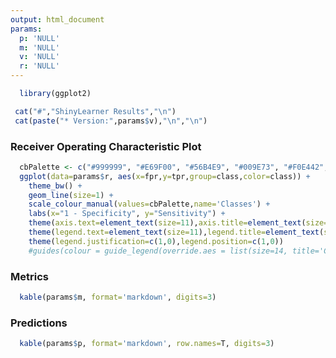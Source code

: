 ```yaml
---
output: html_document
params:
  p: 'NULL'
  m: 'NULL'
  v: 'NULL'
  r: 'NULL'
---
```


```r
  library(ggplot2)
```

```r
 cat("#","ShinyLearner Results","\n")
 cat(paste("* Version:",params$v),"\n","\n")
```

### Receiver Operating Characteristic Plot
```r
  cbPalette <- c("#999999", "#E69F00", "#56B4E9", "#009E73", "#F0E442", "#0072B2", "#D55E00", "#CC79A7")
  ggplot(data=params$r, aes(x=fpr,y=tpr,group=class,color=class)) +
    theme_bw() +
    geom_line(size=1) +
    scale_colour_manual(values=cbPalette,name='Classes') +
    labs(x="1 - Specificity", y="Sensitivity") +
    theme(axis.text=element_text(size=11),axis.title=element_text(size=14)) +
    theme(legend.text=element_text(size=11),legend.title=element_text(size=14)) +
    theme(legend.justification=c(1,0),legend.position=c(1,0))
    #guides(colour = guide_legend(override.aes = list(size=14, title='Class')))
```


### Metrics
```r
  kable(params$m, format='markdown', digits=3)
```

### Predictions
```r
  kable(params$p, format='markdown', row.names=T, digits=3)
```
